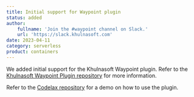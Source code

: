 ```yaml
---
title: Initial support for Waypoint plugin
status: added
author:
    fullname: 'Join the #waypoint channel on Slack.'
    url: 'https://slack.khulnasoft.com'
date: 2023-04-11
category: serverless
product: containers
---
```


We added initial support for the Khulnasoft Waypoint plugin. Refer to the [Khulnasoft Waypoint Plugin repository](https://github.com/khulnasoft/waypoint-plugin-khulnasoft) for more information.

Refer to the [Codelax repository](https://github.com/Codelax/waypoint-khulnasoft-demo) for a demo on how to use the plugin. 

